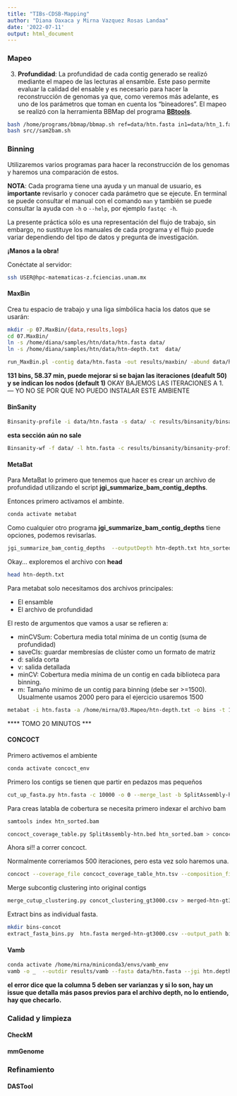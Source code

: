 ```yaml
---
title: "TIBs-CDSB-Mapping"
author: "Diana Oaxaca y Mirna Vazquez Rosas Landaa"
date: '2022-07-11'
output: html_document
---
```


### Mapeo

3. **Profundidad**: La profundidad de cada contig generado se realizó mediante el mapeo de las lecturas al ensamble. Este paso permite evaluar la calidad del ensable y es necesario para hacer la reconstrucción de genomas ya que, como veremos más adelante, es uno de los parámetros que toman en cuenta los "bineadores". El mapeo se realizó con la herramienta BBMap del programa **[BBtools](https://jgi.doe.gov/data-and-tools/software-tools/bbtools/)**.

```bash
bash /home/programs/bbmap/bbmap.sh ref=data/htn.fasta in1=data/htn_1.fastq in2=data/htn_2.fastq out=data/htn.sam kfilter=22 subfilter=15 maxindel=80 bamscript=src/sam2bam.sh covstats=data/htn.covstats scafstats=data/htn.scafstats
bash src//sam2bam.sh
```

### Binning

Utilizaremos varios programas para hacer la reconstrucción de los genomas y haremos una comparación de estos.

**NOTA**: Cada programa tiene una ayuda y un manual de usuario, es **importante** revisarlo y conocer cada parámetro que se ejecute. En terminal se puede consultar el manual con el comando `man` y también se puede consultar la ayuda con `-h` o `--help`, por ejemplo `fastqc -h`.

La presente práctica sólo es una representación del flujo de trabajo, sin embargo, no sustituye los manuales de cada programa y el flujo puede variar dependiendo del tipo de datos y pregunta de investigación.

**¡Manos a la obra!**

Conéctate al servidor:

```bash
ssh USER@hpc-matematicas-z.fciencias.unam.mx
```

#### MaxBin

Crea tu espacio de trabajo y una liga símbólica hacia los datos que se usarán:

```bash
mkdir -p 07.MaxBin/{data,results,logs}
cd 07.MaxBin/
ln -s /home/diana/samples/htn/data/htn.fasta data/  
ln -s /home/diana/samples/htn/data/htn-depth.txt  data/ 
```

```bash
run_MaxBin.pl -contig data/htn.fasta -out results/maxbin/ -abund data/htn-depth.txt
```
**131 bins, 58.37 min, puede mejorar si se bajan las iteraciones (deafult 50) y se indican los nodos (default 1)** OKAY BAJEMOS LAS ITERACIONES A 1. --- YO NO SE POR QUE NO PUEDO INSTALAR ESTE AMBIENTE

#### BinSanity

```bash
Binsanity-profile -i data/htn.fasta -s data/ -c results/binsanity/binsanity-profile
```

**esta sección aún no sale**
```bash
Binsanity-wf -f data/ -l htn.fasta -c results/binsanity/binsanity-profile.cov.x100.lognorm -o results/binsanity/htn-BinsanityWF/
```

#### MetaBat

Para MetaBat lo primero que tenemos que hacer es crear un archivo de profundidad utilizando el script **jgi_summarize_bam_contig_depths**.

Entonces primero activamos el ambinte.

```bash
conda activate metabat
```

Como cualquier otro programa **jgi_summarize_bam_contig_depths** tiene opciones, podemos revisarlas. 

```bash
jgi_summarize_bam_contig_depths  --outputDepth htn-depth.txt htn_sorted.bam
```

Okay... exploremos el archivo con **head**

```bash
head htn-depth.txt
```

Para metabat solo necesitamos dos archivos principales:

- El ensamble
- El archivo de profundidad

El resto de argumentos que vamos a usar se refieren a:

 - minCVSum: Cobertura media  total mínima de un contig (suma de profundidad)
 - saveCls: guardar membresías de clúster como un formato de matriz
 - d: salida corta
 - v: salida detallada
 - minCV: Cobertura media mínima de un contig en cada biblioteca para binning.
 - m: Tamaño mínimo de un contig para binning (debe ser >=1500). Usualmente usamos 2000 pero para el ejercicio usaremos 1500
 
```bash
metabat -i htn.fasta -a /home/mirna/03.Mapeo/htn-depth.txt -o bins -t 1 --minCVSum 0 --saveCls -d -v --minCV 0.1 -m 1500
```

**** TOMO 20 MINUTOS ***
 
#### CONCOCT

Primero activemos el ambiente

```bash
conda activate concoct_env
```

Primero los contigs se tienen que partir en pedazos mas pequeños

```bash
cut_up_fasta.py htn.fasta -c 10000 -o 0 --merge_last -b SplitAssembly-htn.bed > htn.fasta-split10K.fa
```

Para creas latabla de cobertura se necesita primero indexar el archivo bam

```bash
samtools index htn_sorted.bam
```

```bash
concoct_coverage_table.py SplitAssembly-htn.bed htn_sorted.bam > concoct_coverage_table_htn.tsv
```

Ahora si!! a correr concoct.

Normalmente correriamos 500 iteraciones, pero esta vez solo haremos una.

```bash
concoct --coverage_file concoct_coverage_table_htn.tsv --composition_file htn.fasta-split10K.fa --clusters 400 --kmer_length 4 --threads 4 --length_threshold 3000 --basename concot --seed 4 --iterations 1
```

Merge subcontig clustering into original contigs

```bash
merge_cutup_clustering.py concot_clustering_gt3000.csv > merged-htn-gt3000.csv
```

Extract bins as individual fasta.

```bash
mkdir bins-concot
extract_fasta_bins.py  htn.fasta merged-htn-gt3000.csv --output_path bins-concot
```

#### Vamb
```bash
conda activate /home/mirna/miniconda3/envs/vamb_env
vamb -o _  --outdir results/vamb --fasta data/htn.fasta --jgi htn.depth.txt
```
**el error dice que la columna 5 deben ser varianzas y si lo son, hay un issue que detalla más pasos previos para el archivo depth, no lo entiendo, hay que checarlo.**

### Calidad y limpieza

#### CheckM

#### mmGenome

### Refinamiento

#### DASTool
